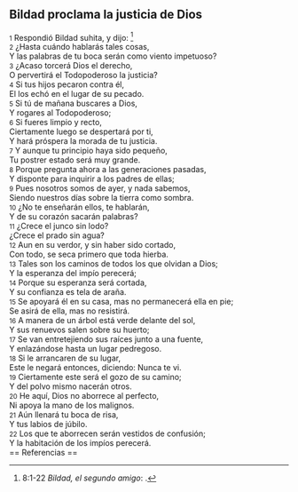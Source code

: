 == Bildad proclama la justicia de Dios ==

{{anchor|1}} <small>1</small> Respondió Bildad suhita, y dijo: <ref>8:1-22 ''Bildad, el segundo amigo'': {{lib|LU|148|6|5}}.</ref><br>
{{anchor|2}} <small>2</small> ¿Hasta cuándo hablarás tales cosas,<br>
Y las palabras de tu boca serán como viento impetuoso?<br>
{{anchor|3}} <small>3</small> ¿Acaso torcerá Dios el derecho,<br>
O pervertirá el Todopoderoso la justicia?<br>
{{anchor|4}} <small>4</small> Si tus hijos pecaron contra él,<br>
El los echó en el lugar de su pecado.<br>
{{anchor|5}} <small>5</small> Si tú de mañana buscares a Dios,<br>
Y rogares al Todopoderoso;<br>
{{anchor|6}} <small>6</small> Si fueres limpio y recto,<br>
Ciertamente luego se despertará por ti,<br>
Y hará próspera la morada de tu justicia.<br>
{{anchor|7}} <small>7</small> Y aunque tu principio haya sido pequeño,<br>
Tu postrer estado será muy grande.<br>
{{anchor|8}} <small>8</small> Porque pregunta ahora a las generaciones pasadas,<br>
Y disponte para inquirir a los padres de ellas;<br>
{{anchor|9}} <small>9</small> Pues nosotros somos de ayer, y nada sabemos,<br>
Siendo nuestros días sobre la tierra como sombra.<br>
{{anchor|10}} <small>10</small> ¿No te enseñarán ellos, te hablarán,<br>
Y de su corazón sacarán palabras?<br>
{{anchor|11}} <small>11</small> ¿Crece el junco sin lodo?<br>
¿Crece el prado sin agua?<br>
{{anchor|12}} <small>12</small> Aun en su verdor, y sin haber sido cortado,<br>
Con todo, se seca primero que toda hierba.<br>
{{anchor|13}} <small>13</small> Tales son los caminos de todos los que olvidan a Dios;<br>
Y la esperanza del impío perecerá;<br>
{{anchor|14}} <small>14</small> Porque su esperanza será cortada,<br>
Y su confianza es tela de araña.<br>
{{anchor|15}} <small>15</small> Se apoyará él en su casa, mas no permanecerá ella en pie;<br>
Se asirá de ella, mas no resistirá.<br>
{{anchor|16}} <small>16</small> A manera de un árbol está verde delante del sol,<br>
Y sus renuevos salen sobre su huerto;<br>
{{anchor|17}} <small>17</small> Se van entretejiendo sus raíces junto a una fuente,<br>
Y enlazándose hasta un lugar pedregoso.<br>
{{anchor|18}} <small>18</small> Si le arrancaren de su lugar,<br>
Este le negará entonces, diciendo: Nunca te vi.<br>
{{anchor|19}} <small>19</small> Ciertamente este será el gozo de su camino;<br>
Y del polvo mismo nacerán otros.<br>
{{anchor|20}} <small>20</small> He aquí, Dios no aborrece al perfecto,<br>
Ni apoya la mano de los malignos.<br>
{{anchor|21}} <small>21</small> Aún llenará tu boca de risa,<br>
Y tus labios de júbilo.<br>
{{anchor|22}} <small>22</small> Los que te aborrecen serán vestidos de confusión;<br>
Y la habitación de los impíos perecerá.<br>
== Referencias ==

<references />
